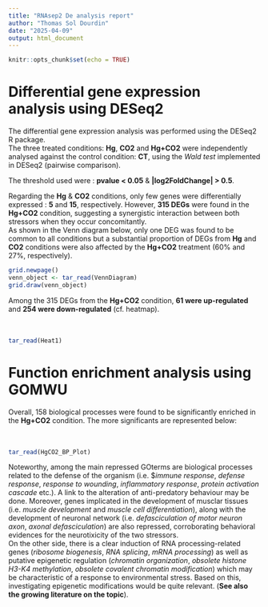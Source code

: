 ```yaml
---
title: "RNAsep2 De analysis report"
author: "Thomas Sol Dourdin"
date: "2025-04-09"
output: html_document
---
```


```r
knitr::opts_chunk$set(echo = TRUE)
```

# **Differential gene expression analysis using DESeq2**

| The differential gene expression analysis was performed using the DESeq2 R package.

| The three treated conditions: **Hg**, **CO2** and **Hg+CO2** were independently analysed against the control condition: **CT**, using the *Wald test* implemented in DESeq2 (pairwise comparison).
The threshold used were : **pvalue < 0.05** & **|log2FoldChange| > 0.5**.

| Regarding the **Hg** & **CO2** conditions, only few genes were differentially expressed : **5** and **15**, respectively. However, **315 DEGs** were found in the **Hg+CO2** condition, suggesting a synergistic interaction between both stressors when they occur concomitantly.  

| As shown in the Venn diagram below, only one DEG was found to be common to all conditions but a substantial proportion of DEGs from **Hg** and **CO2** conditions were also affected by the **Hg+CO2** treatment (60% and 27%, respectively).


```r
grid.newpage()
venn_object <- tar_read(VennDiagram)
grid.draw(venn_object)
```


| Among the 315 DEGs from the **Hg+CO2** condition, **61 were up-regulated** and **254 were down-regulated** (cf. heatmap).
|
|
|

```r
tar_read(Heat1)
```


# **Function enrichment analysis using GOMWU**

| Overall, 158 biological processes were found to be significantly enriched in the **Hg+CO2** condition. The more significants are represented below:
|
|
|

```r
tar_read(HgCO2_BP_Plot)
```

| Noteworthy, among the main repressed GOterms are biological processes related to the defense of the organism (i.e. $*immune response*, *defense response*, *response to wounding*, *inflammatory response*, *protein activation cascade* etc.). A link to the alteration of anti-predatory behaviour may be done. Moreover, genes implicated in the development of musclar tissues (i.e. *muscle development* and *muscle cell differentiation*), along with the development of neuronal network (i.e. *defasciculation of motor neuron axon*, *axonal defasciculation*) are also repressed, corroborating behavioral evidences for the neurotixicity of the two stressors.

| On the other side, there is a clear induction of RNA processing-related genes (*ribosome biogenesis*, *RNA splicing*, *mRNA processing*) as well as putative epigenetic regulation (*chromatin organization*, *obsolete histone H3-K4 methylation*, *obsolete covalent chromatin modification*) which may be characteristic of a response to environmental stress. Based on this, investigating epigenetic modifications would be  quite relevant. (**See also the growing literature on the topic**).
